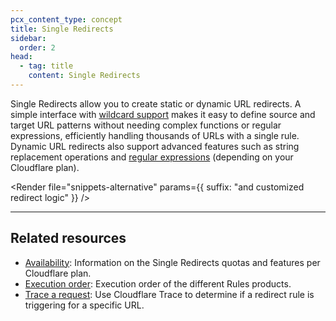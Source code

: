 ```yaml
---
pcx_content_type: concept
title: Single Redirects
sidebar:
  order: 2
head:
  - tag: title
    content: Single Redirects
---
```



Single Redirects allow you to create static or dynamic URL <GlossaryTooltip term="redirect">redirects</GlossaryTooltip>. A simple interface with [wildcard support](/ruleset-engine/rules-language/operators/#wildcard-matching) makes it easy to define source and target URL patterns without needing complex functions or regular expressions, efficiently handling thousands of URLs with a single rule. Dynamic URL redirects also support advanced features such as string replacement operations and [regular expressions](/ruleset-engine/rules-language/values/#string-values-and-regular-expressions) (depending on your Cloudflare plan).

<Render
	file="snippets-alternative"
	params={{ suffix: "and customized redirect logic" }}
/>

---

## Related resources

- [Availability](/rules/url-forwarding/#availability): Information on the Single Redirects quotas and features per Cloudflare plan.
- [Execution order](/rules/url-forwarding/#execution-order): Execution order of the different Rules products.
- [Trace a request](/fundamentals/security/trace-request/): Use Cloudflare Trace to determine if a redirect rule is triggering for a specific URL.
